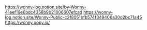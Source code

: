 https://wonny-log.notion.site/by-Wonny-41eef16e6bdc4358b9b21006607efcad
https://wonny-log.notion.site/Wonny-Public-c2f8051bfb574f349406a30d2bc71a45
https://wonny.oopy.io/
